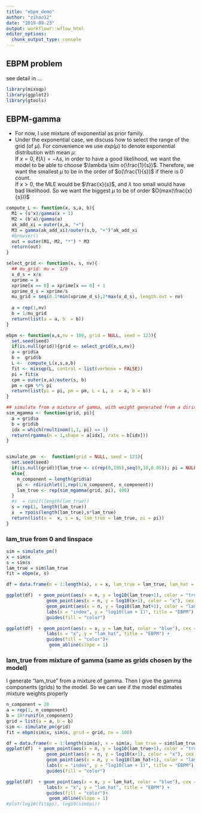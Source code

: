 ```yaml
---
title: "ebpm_demo"
author: "zihao12"
date: "2019-09-23"
output: workflowr::wflow_html
editor_options:
  chunk_output_type: console
---
```


## EBPM problem
see detail in  ...

```r
library(mixsqp)
library(ggplot2)
library(gtools)
```


## EBPM-gamma
* For now, I use mixture of exponential as prior family.
* Under the exponential case, we discuss how to select the range of  the grid (of $\mu$). For convenience we use $exp(\mu)$ to denote exponential distribution with mean $\mu$:\
If $x = 0$, $\ell(\lambda) = - \lambda s$, in order to  have a good likelihood, we want the model to be able to choose  $\lambda \sim o(\frac{1}{s})$. Therefore, we want the smallest $\mu$ to be  in the order of $o(\frac{1}{s})$ if there  is 0 count.\
If $x > 0$, the MLE would be $\frac{x}{s}$, and $\lambda$ too small would have bad likelihood. So we want the biggest $\mu$ to be of order $O(max(\frac{x}{s}))$


```r
compute_L <- function(x, s,a, b){
  M1 = (s^x)/gamma(x + 1)
  M2 = (b^a)/gamma(a)
  ak_add_xi = outer(x,a, "+")
  M3 = gamma(ak_add_xi)/outer(s,b, "+")^ak_add_xi
  #browser()
  out = outer(M1, M2, "*") * M3
  return(out)
}

select_grid <- function(x, s, nv){
  ## mu_grid: mu =  1/b
  x_d_s = x/s
  xprime = x
  xprime[x == 0] = xprime[x == 0] + 1
  xprime_d_s = xprime/s
  mu_grid = seq(0.1*min(xprime_d_s),2*max(x_d_s), length.out = nv)
  
  a = rep(1,nv)
  b = 1/mu_grid
  return(list(a = a, b  = b))
}

ebpm <- function(x,s,nv = 100, grid = NULL, seed = 123){
  set.seed(seed)
  if(is.null(grid)){grid <- select_grid(x,s,nv)}
  a = grid$a
  b =  grid$b
  L <-  compute_L(x,s,a,b)
  fit <- mixsqp(L, control = list(verbose = FALSE))
  pi = fit$x
  cpm = outer(x,a)/outer(s, b)
  pm = cpm %*% pi
  return(list(pi = pi, pm = pm, L = L, a  = a, b = b))
}
```


```r
## simulate from a mixture of gamma, with weight generated from a dirichlet 
sim_mgamma <- function(grid, pi){
  a = grid$a
  b = grid$b
  idx = which(rmultinom(1,1, pi) == 1)
  return(rgamma(n = 1,shape = a[idx], rate = b[idx]))
}


simulate_pm  <-  function(grid = NULL, seed = 123){
  set.seed(seed)
  if(is.null(grid)){lam_true <- c(rep(0,199),seq(0,10,0.05)); pi = NULL}
  else{
    n_component = length(grid$a)
    pi <- rdirichlet(1,rep(1/n_component, n_component))
    lam_true <- rep(sim_mgamma(grid, pi), 400)
  }
  #s  = runif(length(lam_true))
  s = rep(1, length(lam_true))
  x  = rpois(length(lam_true),s*lam_true)
  return(list(x =  x, s = s, lam_true = lam_true, pi = pi))
}
```

### lam_true from 0 and linspace
```r
sim = simulate_pm()
x = sim$x 
s = sim$s
lam_true = sim$lam_true
fit = ebpm(x, s)

df = data.frame(n = 1:length(x), x = x, lam_true = lam_true, lam_hat = fit$pm)

ggplot(df)  + geom_point(aes(x = n, y = log10(lam_true+1), color = "true"), cex = 0.5) +
               geom_point(aes(x = n, y = log10(x+1), color = "x"), cex = 0.5) +
               geom_point(aes(x = n, y = log10(lam_hat+1), color = "lam_hat"), cex = 0.5) +
               labs(x = "index", y = "log10(lam + 1)", title = "EBPM") +
               guides(fill = "color")

ggplot(df)  + geom_point(aes(x = x, y = lam_hat, color = "blue"), cex = 0.5) +
               labs(x = "x", y = "lam_hat", title = "EBPM") +
               guides(fill = "color")+
                geom_abline(slope = 1)
```


### lam_true from mixture of gamma (same as grids chosen by the model)
I generate "lam_true" from a mixture of gamma. Then I give the gamma components (grids) to the model. So we can see if the model estimates mixture weights properly
```r
n_component = 20
a = rep(1, n_component)
b = 10*runif(n_component)
grid = list(a = a, b = b)
sim <- simulate_pm(grid)
fit = ebpm(sim$x, sim$s, grid = grid, nv = 100)
```

```r
df = data.frame(n = 1:length(sim$x), x = sim$x, lam_true = sim$lam_true, lam_hat = fit$pm)
ggplot(df)  + geom_point(aes(x = n, y = log10(lam_true+1), color = "true"), cex = 0.5) +
               geom_point(aes(x = n, y = log10(x+1), color = "x"), cex = 0.5) +
               geom_point(aes(x = n, y = log10(lam_hat+1), color = "lam_hat"), cex = 0.5) +
               labs(x = "index", y = "log10(lam + 1)", title = "EBPM") +
               guides(fill = "color")

ggplot(df)  + geom_point(aes(x = x, y = lam_hat, color = "blue"), cex = 0.5) +
               labs(x = "x", y = "lam_hat", title = "EBPM") +
               guides(fill = "color")+
                geom_abline(slope = 1)
#plot(log10(fit$pi), log10(sim$pi))
```




















